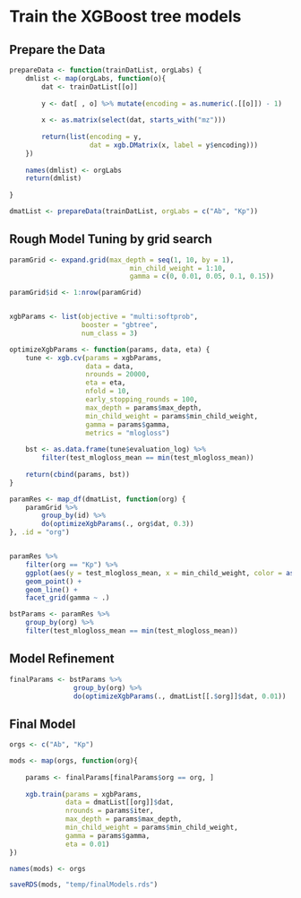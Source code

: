 # Train the XGBoost tree models 
## Prepare the Data
```r
prepareData <- function(trainDatList, orgLabs) {
    dmlist <- map(orgLabs, function(o){
        dat <- trainDatList[[o]]
        
        y <- dat[ , o] %>% mutate(encoding = as.numeric(.[[o]]) - 1)
        
        x <- as.matrix(select(dat, starts_with("mz")))
        
        return(list(encoding = y,
                    dat = xgb.DMatrix(x, label = y$encoding)))
    })
    
    names(dmlist) <- orgLabs
    return(dmlist)
    
} 

dmatList <- prepareData(trainDatList, orgLabs = c("Ab", "Kp"))

```

## Rough Model Tuning by grid search
```r
paramGrid <- expand.grid(max_depth = seq(1, 10, by = 1),
                              min_child_weight = 1:10,
                              gamma = c(0, 0.01, 0.05, 0.1, 0.15))

paramGrid$id <- 1:nrow(paramGrid)


xgbParams <- list(objective = "multi:softprob",
                  booster = "gbtree",
                  num_class = 3)

optimizeXgbParams <- function(params, data, eta) {
    tune <- xgb.cv(params = xgbParams,
                   data = data,
                   nrounds = 20000,
                   eta = eta,
                   nfold = 10,
                   early_stopping_rounds = 100,
                   max_depth = params$max_depth,
                   min_child_weight = params$min_child_weight,
                   gamma = params$gamma,
                   metrics = "mlogloss")
    
    bst <- as.data.frame(tune$evaluation_log) %>%
        filter(test_mlogloss_mean == min(test_mlogloss_mean))
    
    return(cbind(params, bst))
}

paramRes <- map_df(dmatList, function(org) {
    paramGrid %>%
        group_by(id) %>%
        do(optimizeXgbParams(., org$dat, 0.3))
}, .id = "org")


paramRes %>%
    filter(org == "Kp") %>%
    ggplot(aes(y = test_mlogloss_mean, x = min_child_weight, color = as.factor(max_depth), group = as.factor(max_depth))) + 
    geom_point() +
    geom_line() +
    facet_grid(gamma ~ .)

bstParams <- paramRes %>%
    group_by(org) %>%
    filter(test_mlogloss_mean == min(test_mlogloss_mean))

```

## Model Refinement
```r

finalParams <- bstParams %>%
                group_by(org) %>%
                do(optimizeXgbParams(., dmatList[[.$org]]$dat, 0.01))


```

## Final Model
```r
orgs <- c("Ab", "Kp")

mods <- map(orgs, function(org){
    
    params <- finalParams[finalParams$org == org, ]
    
    xgb.train(params = xgbParams,
              data = dmatList[[org]]$dat,
              nrounds = params$iter,
              max_depth = params$max_depth,
              min_child_weight = params$min_child_weight,
              gamma = params$gamma,
              eta = 0.01)
})

names(mods) <- orgs

saveRDS(mods, "temp/finalModels.rds")
```